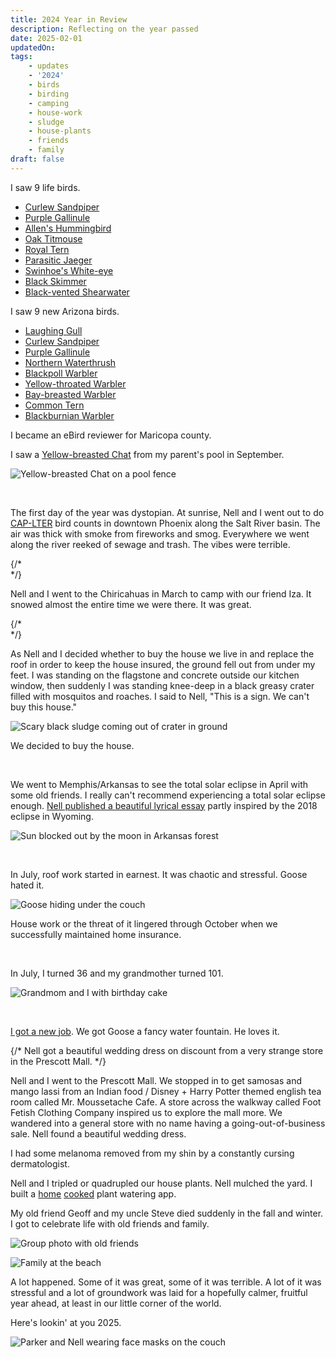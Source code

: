 ```yaml
---
title: 2024 Year in Review
description: Reflecting on the year passed
date: 2025-02-01
updatedOn:
tags:
    - updates
    - '2024'
    - birds
    - birding
    - camping
    - house-work
    - sludge
    - house-plants
    - friends
    - family
draft: false
---
```


I saw 9 life birds.

-   [Curlew Sandpiper](https://ebird.org/checklist/S187945451)
-   [Purple Gallinule](https://ebird.org/checklist/S190261294)
-   [Allen's Hummingbird](https://ebird.org/checklist/S204753166)
-   [Oak Titmouse](https://ebird.org/checklist/S204753166)
-   [Royal Tern](https://ebird.org/checklist/S204879311)
-   [Parasitic Jaeger](https://ebird.org/checklist/S204879206)
-   [Swinhoe's White-eye](https://ebird.org/checklist/S204879086)
-   [Black Skimmer](https://ebird.org/checklist/S204973047)
-   [Black-vented Shearwater](https://ebird.org/checklist/S204973047)

I saw 9 new Arizona birds.

-   [Laughing Gull](https://ebird.org/checklist/S183141611)
-   [Curlew Sandpiper](https://ebird.org/checklist/S187945451)
-   [Purple Gallinule](https://ebird.org/checklist/S190261294)
-   [Northern Waterthrush](https://ebird.org/checklist/S193757856)
-   [Blackpoll Warbler](https://ebird.org/checklist/S194480456)
-   [Yellow-throated Warbler](https://ebird.org/checklist/S198149901)
-   [Bay-breasted Warbler](https://ebird.org/checklist/S199709698)
-   [Common Tern](https://ebird.org/checklist/S200237909)
-   [Blackburnian Warbler](https://ebird.org/checklist/S201167278)

I became an eBird reviewer for Maricopa county.

I saw a [Yellow-breasted Chat](https://ebird.org/checklist/S194355113) from my parent's pool in September.

![Yellow-breasted Chat on a pool fence](./chat.png)



<br />

The first day of the year was dystopian. At sunrise, Nell and I went out to do [CAP-LTER](https://globalfutures.asu.edu/caplter/) bird counts in downtown Phoenix along the Salt River basin. The air was thick with smoke from fireworks and smog. Everywhere we went along the river reeked of sewage and trash. The vibes were terrible.

{/* <br /> */}

Nell and I went to the Chiricahuas in March to camp with our friend Iza. It snowed almost the entire time we were there. It was great.

{/* <br /> */}

As Nell and I decided whether to buy the house we live in and replace the roof in order to keep the house insured, the ground fell out from under my feet. I was standing on the flagstone and concrete outside our kitchen window, then suddenly I was standing knee-deep in a black greasy crater filled with mosquitos and roaches. I said to Nell, "This is a sign. We can't buy this house."

![Scary black sludge coming out of crater in ground](./greasepit.png)

We decided to buy the house.

<br />

We went to Memphis/Arkansas to see the total solar eclipse in April with some old friends. I really can't recommend experiencing a total solar eclipse enough. [Nell published a beautiful lyrical essay](https://nellsmithwriter.com/2024/09/27/essay-in-southern-humanities-review-fragments-of-bone-fragments-of-light/) partly inspired by the 2018 eclipse in Wyoming.

![Sun blocked out by the moon in Arkansas forest](./eclipse.png)

<br />

In July, roof work started in earnest. It was chaotic and stressful. Goose hated it.

![Goose hiding under the couch](./goose-couch.png)

House work or the threat of it lingered through October when we successfully maintained home insurance.

<br />

In July, I turned 36 and my grandmother turned 101.

![Grandmom and I with birthday cake](./gg-birthday.png)

<br />

[I got a new job](/blog/2024-08-new-job/). We got Goose a fancy water fountain. He loves it. 

{/* Nell got a beautiful wedding dress on discount from a very strange store in the Prescott Mall.  */}

Nell and I went to the Prescott Mall. We stopped in to get samosas and mango lassi from an Indian food / Disney + Harry Potter themed english tea room called Mr. Moussetache Cafe. A store across the walkway called Foot Fetish Clothing Company inspired us to explore the mall more. We wandered into a general store with no name having a going-out-of-business sale. Nell found a beautiful wedding dress.

I had some melanoma removed from my shin by a constantly cursing dermatologist.

Nell and I tripled or quadrupled our house plants. Nell mulched the yard. I built a [home](https://www.robinsloan.com/notes/home-cooked-app/) [cooked](https://maggieappleton.com/home-cooked-software) plant watering app.

My old friend Geoff and my uncle Steve died suddenly in the fall and winter. I got to celebrate life with old friends and family.

![Group photo with old friends](./geoff.png)

![Family at the beach](./familybeach.png)

<Spacer />


A lot happened. Some of it was great, some of it was terrible. A lot of it was stressful and a lot of groundwork was laid for a hopefully calmer, fruitful year ahead, at least in our little corner of the world.

Here's lookin' at you 2025.

![Parker and Nell wearing face masks on the couch](./relaxing.png)

